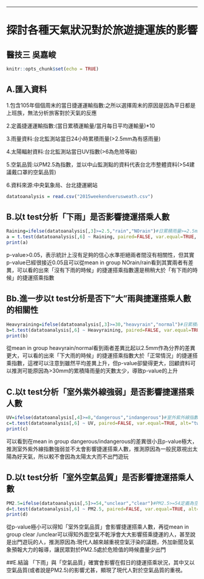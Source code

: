---

探討各種天氣狀況對於旅遊捷運族的影響
==========================
醫技三 吳嘉峻
--------------------------

```{r setup, include=FALSE}
knitr::opts_chunk$set(echo = TRUE)
```

## A.匯入資料
1.包含105年個個周末的當日捷運運輸指數:之所以選擇周末的原因是因為平日都是上班族，無法分析旅客對於天氣的反應

2.定義捷運運輸指數:(當日累積運輸量/當月每日平均運輸量)*10

3.雨量資料:台北監測站當日24小時累積雨量(>2.5mm為有感雨量)

4.太陽輻射資料:台北監測站當日UV指數(>6為危險等級)

5.空氣品質:以PM2.5為指數，並以中山監測點的資料代表台北市整體資料(>54建議戴口罩的空氣品質)

6.資料來源:中央氣象局、台北捷運網站
```{r}
datatoanalysis = read.csv("2015weekendverusweath.csv")
```

## B.以t test分析「下雨」是否影響捷運搭乘人數

```{r}
Raining=ifelse(datatoanalysis[,3]>=2.5,"rain","NOrain")#日累積雨量>=2.5mm定義為rain；<2.5則定義為沒下雨(Norain)
a = t.test(datatoanalysis[,6] ~ Raining, paired=FALSE, var.equal=TRUE, alt="two.sided")
print(a)
```
p-value>0.05，表示統計上沒有足夠的信心水準拒絕兩者間沒有相關性，但其實p-value已經很接近0.05且可以從mean in group NOrain/rain看到其實兩者有差異，可以看的出來「沒有下雨的時候」的捷運搭乘指數還是稍稍大於「有下雨的時候」的捷運搭乘指數

## Bb.進一步以t test分析是否下"大"雨與捷運搭乘人數的相關性
```{r}
Heavyraining=ifelse(datatoanalysis[,3]>=30,"heavyrain","normal")#日累積雨量>=30mm定義為大雨(heavyrain)；<30則定義為正常(normal)
b=t.test(datatoanalysis[,6] ~ Heavyraining, paired=FALSE, var.equal=TRUE, alt="two.sided")
print(b)
```
從mean in group heavyrain/normal看到兩者差異比起以2.5mm作為分界的差異更大，可以看的出來「下大雨的時候」的捷運搭乘指數大於「正常情況」的捷運搭乘指數，這裡可以注意到雖然平均差異上升，但p-value卻變得更大，回顧資料可以推測可能原因為>30mm的累積降雨量的天數太少，導致p-value的上升

## C.以t test分析「室外紫外線強弱」是否影響捷運搭乘人數

```{r}
UV=ifelse(datatoanalysis[,4]>=8,"dangerous","indangerous")#室外紫外線指數>=8定義為危險程度(dangerous)；<8則定義為不危險(indangerous)
c=t.test(datatoanalysis[,6] ~ UV, paired=FALSE, var.equal=TRUE, alt="two.sided")
print(c)
```
可以看到在mean in group dangerous/indangerous的差異很小且p-value極大，推測室外紫外線指數強弱並不太會影響捷運搭乘人數，推測原因為一般民眾視出太陽為好天氣，所以較不會因為太陽太大而不出門遊玩

## D.以t test分析「室外空氣品質」是否影響捷運搭乘人數

```{r}
PM2.5=ifelse(datatoanalysis[,5]>=54,"unclear","clear")#PM2.5>=54定義為空氣不乾淨(unclear)；<54則定義為乾淨(clear)
d=t.test(datatoanalysis[,6] ~ PM2.5, paired=FALSE, var.equal=TRUE, alt="two.sided")
print(d)
```
從p-value極小可以得知「室外空氣品質」會影響捷運搭乘人數，再從mean in group clear /unclear可以得知外面空氣不乾淨會大大影響搭乘捷運的人，甚至說是出門遊玩的人，推測原因為:現代人越來越重視空氣汙染的議題，外加新聞及氣象預報大力的報導，讓民眾對於PM2.5處於危險值的時候盡量少出門

##E.結論
「下雨」與「空氣品質」確實會影響在假日的捷運搭乘狀況，其中又以空氣品質(或者說是PM2.5)的影響尤甚，顯現了現代人對於空氣品質的重視。



